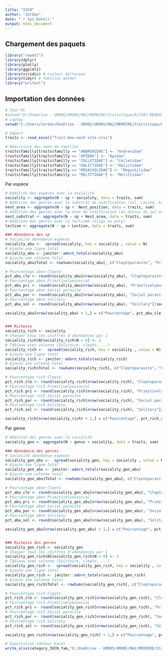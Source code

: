 ```yaml
---
title: "IUCN"
author: "Jordan"
date: "`r Sys.Date()`"
output: html_document
---
```


## Chargement des paquets
```r
library("readxl") 
library(dplyr)
library(plotly)
library(ggplot2)
library(viridis) # couleur daltonien
library(tidyr) # fonction gather
library("writexl")
```

## Importation des données
```r
# Tour PC
#setwd("D:/OneDrive - UMONS/UMONS/MA2/MEMOIRE/Statistique/R/STAT-MEMOIRE/RAW2/Traits abeilles")
# Laptop
setwd("C:/Users/Jordan/OneDrive - UMONS/UMONS/MA2/MEMOIRE/Statistique/R/STAT-MEMOIRE/RAW2/Traits abeilles")

# Import
traits <- read_excel("Trait-bee-each-site.xlsx")

# Réécriture des noms de familles
traits$familly[traits$familly == "ANDRENIDAE"] <- "Andrenidae"
traits$familly[traits$familly == "APIDAE"] <- "Apidae"
traits$familly[traits$familly == "COLLETIDAE"] <- "Colletidae"
traits$familly[traits$familly == "HALICTIDAE"] <- "Halictidae"
traits$familly[traits$familly == "MEGACHILIDAE"] <- "Megachilidae"
traits$familly[traits$familly == "MELITTIDAE"] <- "Melittidae"
```
Par espèce
```r
# Addition des espèces avec la socialité
sociality <- aggregate(N ~ sp + sociality, data = traits, sum)
# Addition des genres avec le substrat de nidification (sol, cavité, branche, vegetation,...)
nest_area <- aggregate(N ~ sp +  Nest_position, data = traits, sum)
# Addition des genres avec la zone de nidification (au dessus du sol ou en dessous)
nest_substrat <- aggregate(N ~ sp + Nest_area, data = traits, sum)
# Addition des genres avec le lectisme (oligo ou poly)
lectism <- aggregate(N ~ sp + Lectism, data = traits, sum)
```

```r
### Abondance des sp
# Socialité abondance-espèces
sociality_abu <-  spread(sociality, key = sociality , value = N)
# Ajoute une ligne total
sociality_abu <- janitor::adorn_totals(sociality_abu)
# Ajoute une colonne total
sociality_abu$Total <- rowSums(sociality_abu[, c("Cleptoparasite", "Primitivelyeusocial", "Social parasite", "Solitary")])

# Pourcentage abon Clepto
pct_abu_cle <- round(sociality_abu[nrow(sociality_abu), "Cleptoparasite"]/sociality_abu[nrow(sociality_abu), "Total"], digits = 2)
# Pourcentage abon Primitivelyeusocial
pct_abu_pri <- round(sociality_abu[nrow(sociality_abu), "Primitivelyeusocial"]/sociality_abu[nrow(sociality_abu), "Total"], 2)
# Pourcentage abon Social parasite
pct_abu_par <- round(sociality_abu[nrow(sociality_abu), "Social parasite"]/sociality_abu[nrow(sociality_abu), "Total"], 2)
# Pourcentage abon Solitary
pct_abu_sol <- round(sociality_abu[nrow(sociality_abu), "Solitary"]/sociality_abu[nrow(sociality_abu), "Total"], 2)

sociality_abu[nrow(sociality_abu) + 1,] = c("Pourcentage", pct_abu_cle,pct_abu_pri,pct_abu_par,pct_abu_sol,"")


### Richesse 
sociality_rich <- sociality
# Changer tous les chiffres d'abondances par 1
sociality_rich$N[sociality_rich$N > 0] <- 1  
# Tableau avec colonne (Solitaire, clepto, ...)
sociality_rich <-  spread(sociality_rich, key = sociality , value = N)
# Ajoute une ligne total
sociality_rich <- janitor::adorn_totals(sociality_rich)
# Ajoute une colonne total
sociality_rich$Total <- rowSums(sociality_rich[, c("Cleptoparasite", "Primitivelyeusocial", "Social parasite", "Solitary")])

# Pourcentage rich Clepto
pct_rich_cle <- round(sociality_rich[nrow(sociality_rich), "Cleptoparasite"]/sociality_rich[nrow(sociality_rich), "Total"], digits = 2)
# Pourcentage rich Primitivelyeusocial
pct_rich_pri <- round(sociality_rich[nrow(sociality_rich), "Primitivelyeusocial"]/sociality_rich[nrow(sociality_rich), "Total"], 2)
# Pourcentage rich Social parasite
pct_rich_par <- round(sociality_rich[nrow(sociality_rich), "Social parasite"]/sociality_rich[nrow(sociality_rich), "Total"], 2)
# Pourcentage rich Solitary
pct_rich_sol <- round(sociality_rich[nrow(sociality_rich), "Solitary"]/sociality_rich[nrow(sociality_rich), "Total"], 2)

sociality_rich[nrow(sociality_rich) + 1,] = c("Pourcentage", pct_rich_cle,pct_rich_pri,pct_rich_par,pct_rich_sol,"")
```
Par genre
```r
# Addition des genres avec la socialité
sociality_gen <- aggregate(N ~ genus + sociality, data = traits, sum)
```

```r
### Abondance des genres
# Socialité abondance-espèces
sociality_gen_abu <-  spread(sociality_gen, key = sociality , value = N)
# Ajoute une ligne total
sociality_gen_abu <- janitor::adorn_totals(sociality_gen_abu)
# Ajoute une colonne total
sociality_gen_abu$Total <- rowSums(sociality_gen_abu[, c("Cleptoparasite", "Primitivelyeusocial", "Social parasite", "Solitary")])

# Pourcentage abon Clepto
pct_abu_cle <- round(sociality_gen_abu[nrow(sociality_gen_abu), "Cleptoparasite"]/sociality_gen_abu[nrow(sociality_gen_abu), "Total"], digits = 2)
# Pourcentage abon Primitivelyeusocial
pct_abu_pri <- round(sociality_gen_abu[nrow(sociality_gen_abu), "Primitivelyeusocial"]/sociality_gen_abu[nrow(sociality_gen_abu), "Total"], 2)
# Pourcentage abon Social parasite
pct_abu_par <- round(sociality_gen_abu[nrow(sociality_gen_abu), "Social parasite"]/sociality_gen_abu[nrow(sociality_gen_abu), "Total"], 2)
# Pourcentage abon Solitary
pct_abu_sol <- round(sociality_gen_abu[nrow(sociality_gen_abu), "Solitary"]/sociality_gen_abu[nrow(sociality_gen_abu), "Total"], 2)

sociality_gen_abu[nrow(sociality_gen_abu) + 1,] = c("Pourcentage", pct_abu_cle,pct_abu_pri,pct_abu_par,pct_abu_sol,"")


### Richesse des genres
sociality_gen_rich <- sociality_gen
# Changer tous les chiffres d'abondances par 1
sociality_gen_rich$N[sociality_gen_rich$N > 0] <- 1  
# Tableau avec colonne (Solitaire, clepto, ...)
sociality_gen_rich <-  spread(sociality_gen_rich, key = sociality , value = N)
# Ajoute une ligne total
sociality_gen_rich <- janitor::adorn_totals(sociality_gen_rich)
# Ajoute une colonne total
sociality_gen_rich$Total <- rowSums(sociality_gen_rich[, c("Cleptoparasite", "Primitivelyeusocial", "Social parasite", "Solitary")])

# Pourcentage rich Clepto
pct_rich_cle <- round(sociality_gen_rich[nrow(sociality_gen_rich), "Cleptoparasite"]/sociality_gen_rich[nrow(sociality_gen_rich), "Total"], digits = 2)
# Pourcentage rich Primitivelyeusocial
pct_rich_pri <- round(sociality_gen_rich[nrow(sociality_gen_rich), "Primitivelyeusocial"]/sociality_gen_rich[nrow(sociality_gen_rich), "Total"], 2)
# Pourcentage rich Social parasite
pct_rich_par <- round(sociality_gen_rich[nrow(sociality_gen_rich), "Social parasite"]/sociality_gen_rich[nrow(sociality_gen_rich), "Total"], 2)
# Pourcentage rich Solitary
pct_rich_sol <- round(sociality_gen_rich[nrow(sociality_gen_rich), "Solitary"]/sociality_gen_rich[nrow(sociality_gen_rich), "Total"], 2)

sociality_gen_rich[nrow(sociality_gen_rich) + 1,] = c("Pourcentage", pct_rich_cle,pct_rich_pri,pct_rich_par,pct_rich_sol,"")
```

```r
# Exportation tableur Excel
write_xlsx(category_IUCN_fam,"D:/OneDrive - UMONS/UMONS/MA2/MEMOIRE/Statistique/R/STAT-MEMOIRE/Output/sociality.xlsx")
```